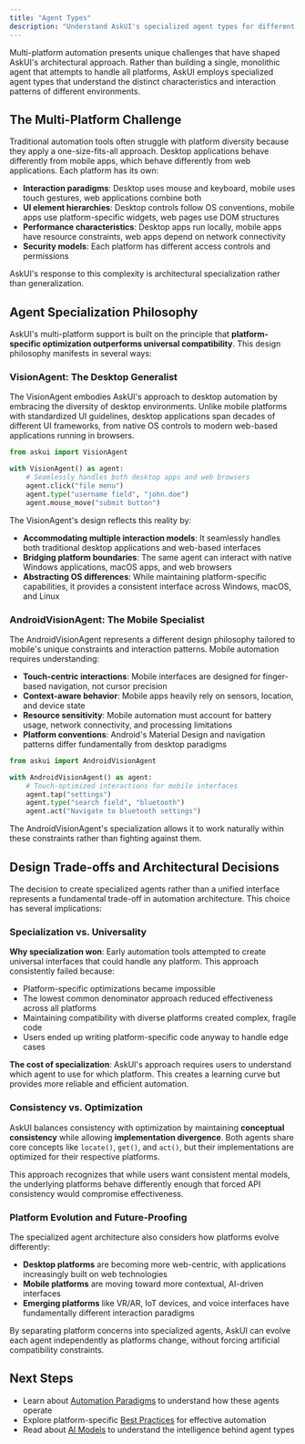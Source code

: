 ---
title: "Agent Types"
description: "Understand AskUI's specialized agent types for different platforms"
---

Multi-platform automation presents unique challenges that have shaped AskUI's architectural approach. Rather than building a single, monolithic agent that attempts to handle all platforms, AskUI employs specialized agent types that understand the distinct characteristics and interaction patterns of different environments.

## The Multi-Platform Challenge

Traditional automation tools often struggle with platform diversity because they apply a one-size-fits-all approach. Desktop applications behave differently from mobile apps, which behave differently from web applications. Each platform has its own:

- **Interaction paradigms**: Desktop uses mouse and keyboard, mobile uses touch gestures, web applications combine both
- **UI element hierarchies**: Desktop controls follow OS conventions, mobile apps use platform-specific widgets, web pages use DOM structures
- **Performance characteristics**: Desktop apps run locally, mobile apps have resource constraints, web apps depend on network connectivity
- **Security models**: Each platform has different access controls and permissions

AskUI's response to this complexity is architectural specialization rather than generalization.

## Agent Specialization Philosophy

AskUI's multi-platform support is built on the principle that **platform-specific optimization outperforms universal compatibility**. This design philosophy manifests in several ways:

### VisionAgent: The Desktop Generalist

The VisionAgent embodies AskUI's approach to desktop automation by embracing the diversity of desktop environments. Unlike mobile platforms with standardized UI guidelines, desktop applications span decades of different UI frameworks, from native OS controls to modern web-based applications running in browsers.

```python
from askui import VisionAgent

with VisionAgent() as agent:
    # Seamlessly handles both desktop apps and web browsers
    agent.click("file menu")
    agent.type("username field", "john.doe")
    agent.mouse_move("submit button")
```

The VisionAgent's design reflects this reality by:
- **Accommodating multiple interaction models**: It seamlessly handles both traditional desktop applications and web-based interfaces
- **Bridging platform boundaries**: The same agent can interact with native Windows applications, macOS apps, and web browsers
- **Abstracting OS differences**: While maintaining platform-specific capabilities, it provides a consistent interface across Windows, macOS, and Linux

### AndroidVisionAgent: The Mobile Specialist

The AndroidVisionAgent represents a different design philosophy tailored to mobile's unique constraints and interaction patterns. Mobile automation requires understanding:

- **Touch-centric interactions**: Mobile interfaces are designed for finger-based navigation, not cursor precision
- **Context-aware behavior**: Mobile apps heavily rely on sensors, location, and device state
- **Resource sensitivity**: Mobile automation must account for battery usage, network connectivity, and processing limitations
- **Platform conventions**: Android's Material Design and navigation patterns differ fundamentally from desktop paradigms

```python
from askui import AndroidVisionAgent

with AndroidVisionAgent() as agent:
    # Touch-optimized interactions for mobile interfaces
    agent.tap("settings")
    agent.type("search field", "bluetooth")
    agent.act("Navigate to bluetooth settings")
```

The AndroidVisionAgent's specialization allows it to work naturally within these constraints rather than fighting against them.

## Design Trade-offs and Architectural Decisions

The decision to create specialized agents rather than a unified interface represents a fundamental trade-off in automation architecture. This choice has several implications:

### Specialization vs. Universality

**Why specialization won**: Early automation tools attempted to create universal interfaces that could handle any platform. This approach consistently failed because:
- Platform-specific optimizations became impossible
- The lowest common denominator approach reduced effectiveness across all platforms
- Maintaining compatibility with diverse platforms created complex, fragile code
- Users ended up writing platform-specific code anyway to handle edge cases

**The cost of specialization**: AskUI's approach requires users to understand which agent to use for which platform. This creates a learning curve but provides more reliable and efficient automation.

### Consistency vs. Optimization

AskUI balances consistency with optimization by maintaining **conceptual consistency** while allowing **implementation divergence**. Both agents share core concepts like `locate()`, `get()`, and `act()`, but their implementations are optimized for their respective platforms.

This approach recognizes that while users want consistent mental models, the underlying platforms behave differently enough that forced API consistency would compromise effectiveness.

### Platform Evolution and Future-Proofing

The specialized agent architecture also considers how platforms evolve differently:

- **Desktop platforms** are becoming more web-centric, with applications increasingly built on web technologies
- **Mobile platforms** are moving toward more contextual, AI-driven interfaces
- **Emerging platforms** like VR/AR, IoT devices, and voice interfaces have fundamentally different interaction paradigms

By separating platform concerns into specialized agents, AskUI can evolve each agent independently as platforms change, without forcing artificial compatibility constraints.

## Next Steps

- Learn about [Automation Paradigms](/03-explanation/01-foundations/automation-paradigms) to understand how these agents operate
- Explore platform-specific [Best Practices](/03-explanation/02-best-practices/01-element-selection/01-element-selection) for effective automation
- Read about [AI Models](/03-explanation/03-ai-models/01-grounding-models) to understand the intelligence behind agent types
